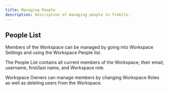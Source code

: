 ```yaml
---
title: Managing People
description: Description of managing people in Treblle.
---
```


## People List

Members of the Workspace can be managed by going into Workspace Settings and using the Workspace People list.

The People List contains all current members of the Workspace, their email, username, first/last name, and Workspace role.

Workspace Owners can manage members by changing Workspace Roles as well as deleting users from the Workspace.
